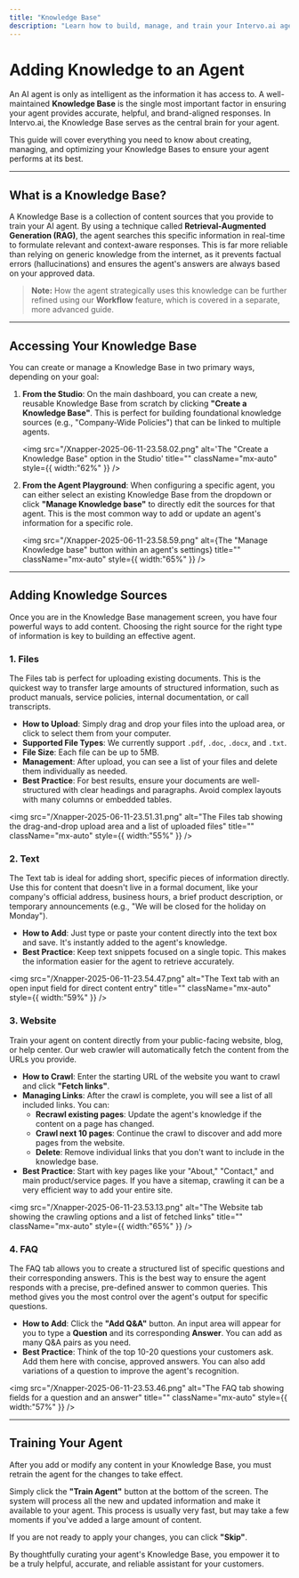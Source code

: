 ```yaml
---
title: "Knowledge Base"
description: "Learn how to build, manage, and train your Intervo.ai agent by adding content from files, websites, text, and FAQs to create a powerful knowledge source."
---
```


# Adding Knowledge to an Agent

An AI agent is only as intelligent as the information it has access to. A well-maintained **Knowledge Base** is the single most important factor in ensuring your agent provides accurate, helpful, and brand-aligned responses. In Intervo.ai, the Knowledge Base serves as the central brain for your agent.

This guide will cover everything you need to know about creating, managing, and optimizing your Knowledge Bases to ensure your agent performs at its best.

---

## What is a Knowledge Base?

A Knowledge Base is a collection of content sources that you provide to train your AI agent. By using a technique called **Retrieval-Augmented Generation (RAG)**, the agent searches this specific information in real-time to formulate relevant and context-aware responses. This is far more reliable than relying on generic knowledge from the internet, as it prevents factual errors (hallucinations) and ensures the agent's answers are always based on your approved data.

> **Note:** How the agent strategically uses this knowledge can be further refined using our **Workflow** feature, which is covered in a separate, more advanced guide.

---

## Accessing Your Knowledge Base

You can create or manage a Knowledge Base in two primary ways, depending on your goal:

1. **From the Studio**: On the main dashboard, you can create a new, reusable Knowledge Base from scratch by clicking **"Create a Knowledge Base"**. This is perfect for building foundational knowledge sources (e.g., "Company-Wide Policies") that can be linked to multiple agents.

   <img
     src="/Xnapper-2025-06-11-23.58.02.png"
     alt='The "Create a Knowledge Base" option in the Studio'
     title=""
     className="mx-auto"
     style={{ width:"62%" }}
   />
2. **From the Agent Playground**: When configuring a specific agent, you can either select an existing Knowledge Base from the dropdown or click **"Manage Knowledge base"** to directly edit the sources for that agent. This is the most common way to add or update an agent's information for a specific role.

   <img
     src="/Xnapper-2025-06-11-23.58.59.png"
     alt={The "Manage Knowledge base" button within an agent's settings}
     title=""
     className="mx-auto"
     style={{ width:"65%" }}
   />

---

## Adding Knowledge Sources

Once you are in the Knowledge Base management screen, you have four powerful ways to add content. Choosing the right source for the right type of information is key to building an effective agent.

### 1. Files

The Files tab is perfect for uploading existing documents. This is the quickest way to transfer large amounts of structured information, such as product manuals, service policies, internal documentation, or call transcripts.

- **How to Upload**: Simply drag and drop your files into the upload area, or click to select them from your computer.
- **Supported File Types**: We currently support `.pdf`, `.doc`, `.docx`, and `.txt`.
- **File Size**: Each file can be up to 5MB.
- **Management**: After upload, you can see a list of your files and delete them individually as needed.
- **Best Practice**: For best results, ensure your documents are well-structured with clear headings and paragraphs. Avoid complex layouts with many columns or embedded tables.

<img
  src="/Xnapper-2025-06-11-23.51.31.png"
  alt="The Files tab showing the drag-and-drop upload area and a list of uploaded files"
  title=""
  className="mx-auto"
  style={{ width:"55%" }}
/>

### 2. Text

The Text tab is ideal for adding short, specific pieces of information directly. Use this for content that doesn't live in a formal document, like your company's official address, business hours, a brief product description, or temporary announcements (e.g., "We will be closed for the holiday on Monday").

- **How to Add**: Just type or paste your content directly into the text box and save. It's instantly added to the agent's knowledge.
- **Best Practice**: Keep text snippets focused on a single topic. This makes the information easier for the agent to retrieve accurately.

<img
  src="/Xnapper-2025-06-11-23.54.47.png"
  alt="The Text tab with an open input field for direct content entry"
  title=""
  className="mx-auto"
  style={{ width:"59%" }}
/>

### 3. Website

Train your agent on content directly from your public-facing website, blog, or help center. Our web crawler will automatically fetch the content from the URLs you provide.

- **How to Crawl**: Enter the starting URL of the website you want to crawl and click **"Fetch links"**.
- **Managing Links**: After the crawl is complete, you will see a list of all included links. You can:
  - **Recrawl existing pages**: Update the agent's knowledge if the content on a page has changed.
  - **Crawl next 10 pages**: Continue the crawl to discover and add more pages from the website.
  - **Delete**: Remove individual links that you don't want to include in the knowledge base.
- **Best Practice**: Start with key pages like your "About," "Contact," and main product/service pages. If you have a sitemap, crawling it can be a very efficient way to add your entire site.

<img
  src="/Xnapper-2025-06-11-23.53.13.png"
  alt="The Website tab showing the crawling options and a list of fetched links"
  title=""
  className="mx-auto"
  style={{ width:"65%" }}
/>

### 4. FAQ

The FAQ tab allows you to create a structured list of specific questions and their corresponding answers. This is the best way to ensure the agent responds with a precise, pre-defined answer to common queries. This method gives you the most control over the agent's output for specific questions.

- **How to Add**: Click the **"Add Q&A"** button. An input area will appear for you to type a **Question** and its corresponding **Answer**. You can add as many Q&A pairs as you need.
- **Best Practice**: Think of the top 10-20 questions your customers ask. Add them here with concise, approved answers. You can also add variations of a question to improve the agent's recognition.

<img
  src="/Xnapper-2025-06-11-23.53.46.png"
  alt="The FAQ tab showing fields for a question and an answer"
  title=""
  className="mx-auto"
  style={{ width:"57%" }}
/>

---

## Training Your Agent

After you add or modify any content in your Knowledge Base, you must retrain the agent for the changes to take effect.

Simply click the **"Train Agent"** button at the bottom of the screen. The system will process all the new and updated information and make it available to your agent. This process is usually very fast, but may take a few moments if you've added a large amount of content.

If you are not ready to apply your changes, you can click **"Skip"**.

By thoughtfully curating your agent's Knowledge Base, you empower it to be a truly helpful, accurate, and reliable assistant for your customers.